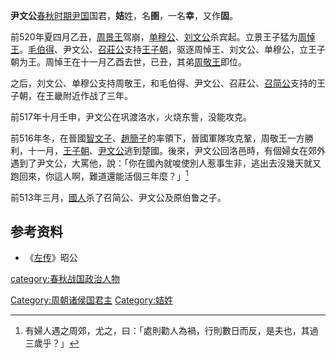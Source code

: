 '''尹文公'''{{BD||？|前513年||catIdx=Y}}[[春秋时期|春秋时期]][[尹国|尹国]]国君，'''姞'''姓，名'''圉'''，一名'''幸'''，又作'''固'''。

前520年夏四月乙丑，[[周景王|周景王]]驾崩，[[单穆公|单穆公]]、[[刘文公|刘文公]]杀宾起。立景王子猛为[[周悼王|周悼王]]。[[毛伯得|毛伯得]]、尹文公、[[召莊公|召莊公]]支持[[王子朝|王子朝]]，驱逐周悼王、刘文公、单穆公，立王子朝为王。周悼王在十一月乙酉去世，已丑，其弟[[周敬王|周敬王]]即位。

之后，刘文公、单穆公支持周敬王，和毛伯得、尹文公、召莊公、[[召简公|召简公]]支持的王子朝，在王畿附近作战了三年。

前517年十月壬申，尹文公在巩渡洛水，火烧东訾，没能攻克。

前516年冬，在晉國[[智文子|智文子]]、[[趙簡子|趙簡子]]的率領下，晉國軍隊攻克鞏，周敬王一方勝利，十一月，[[王子朝|王子朝]]、[[尹文公|尹文公]]逃到楚國。後來，尹文公回洛邑時，有個婦女在郊外遇到了尹文公，大罵他，說：「你在國內就唆使別人惹事生非，逃出去沒幾天就又跑回來，你這人啊，難道還能活個三年麼？」<ref>有婦人遇之周郊，​尤之，曰：「處則勸人為禍，行則數日而反，是夫也，其過三歲乎？」</ref> 

前513年三月，[[國人|國人]]杀了召简公、尹文公及原伯鲁之子。

{{start box}}
{{s-before|[[尹言多|尹言多]]}}
{{s-title|[[尹国|尹国]]国君|}}
{{s-after|此後世系失傳}}
{{end box}}

==参考资料==
*《[[左传|左传]]》昭公

[[category:春秋战国政治人物|category:春秋战国政治人物]]
[[Category:周朝诸侯国君主|Category:周朝诸侯国君主]]

[[Category:姞姓|Category:姞姓]]